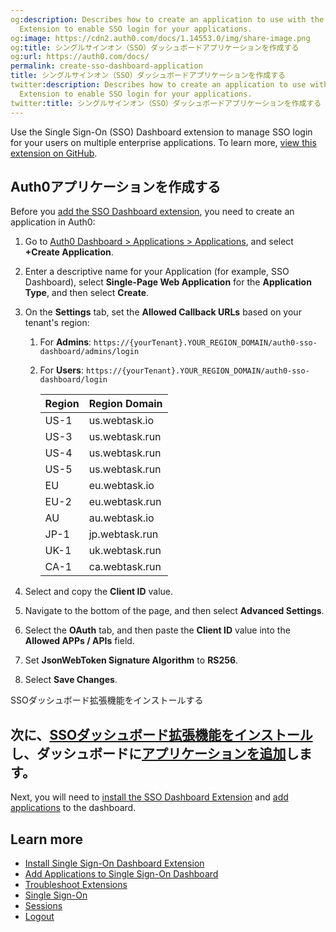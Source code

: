```yaml
---
og:description: Describes how to create an application to use with the SSO Dashboard
  Extension to enable SSO login for your applications.
og:image: https://cdn2.auth0.com/docs/1.14553.0/img/share-image.png
og:title: シングルサインオン（SSO）ダッシュボードアプリケーションを作成する
og:url: https://auth0.com/docs/
permalink: create-sso-dashboard-application
title: シングルサインオン（SSO）ダッシュボードアプリケーションを作成する
twitter:description: Describes how to create an application to use with the SSO Dashboard
  Extension to enable SSO login for your applications.
twitter:title: シングルサインオン（SSO）ダッシュボードアプリケーションを作成する
---
```


Use the <Tooltip tip="Single Sign-On (SSO): Service that, after a user logs into one applicaton, automatically logs that user in to other applications." cta="View Glossary" href="/docs/glossary?term=Single+Sign-On">Single Sign-On</Tooltip> (SSO) Dashboard extension to manage SSO login for your users on multiple enterprise applications. To learn more, [view this extension on GitHub](https://github.com/auth0-extensions/auth0-sso-dashboard-extension).

## Auth0アプリケーションを作成する

Before you [add the SSO Dashboard extension](/docs/customize/extensions/single-sign-on-dashboard-extension/install-sso-dashboard-extension), you need to create an application in Auth0:

1. Go to [Auth0 Dashboard > Applications > Applications](https://manage.auth0.com/#/applications), and select **+Create Application**.
2. Enter a descriptive name for your Application (for example, SSO Dashboard), select **Single-Page Web Application** for the **Application Type**, and then select **Create**.
3. On the **Settings** tab, set the **Allowed Callback URLs** based on your tenant's region:

   1. For **Admins**: `https://{yourTenant}.YOUR_REGION_DOMAIN/auth0-sso-dashboard/admins/login`
   2. For **Users**: `https://{yourTenant}.YOUR_REGION_DOMAIN/auth0-sso-dashboard/login`

      <table class="table"><thead>
      <tr>
      <th><strong>Region</strong></th>
      <th><strong>Region Domain</strong></th>
      </tr>
      </thead>
      <tbody>
      <tr>
      <td>US-1</td>
      <td>us.webtask.io</td>
      </tr>
      <tr>
      <td>US-3</td>
      <td>us.webtask.run</td>
      </tr>
      <tr>
      <td>US-4</td>
      <td>us.webtask.run</td>
      </tr>
      <tr>
      <td>US-5</td>
      <td>us.webtask.run</td>
      </tr>
      <tr>
      <td>EU</td>
      <td>eu.webtask.io</td>
      </tr>
      <tr>
      <td>EU-2</td>
      <td>eu.webtask.run</td>
      </tr>
      <tr>
      <td>AU</td>
      <td>au.webtask.io</td>
      </tr>
      <tr>
      <td>JP-1</td>
      <td>jp.webtask.run</td>
      </tr>
      <tr>
      <td>UK-1</td>
      <td>uk.webtask.run</td>
      </tr>
      <tr>
      <td>CA-1</td>
      <td>ca.webtask.run</td>
      </tr>
      </tbody>
      </table>
4. Select and copy the **Client ID** value.
5. Navigate to the bottom of the page, and then select **Advanced Settings**.
6. Select the **OAuth** tab, and then paste the **Client ID** value into the **Allowed APPs / APIs** field.
7. Set **JsonWebToken Signature Algorithm** to **RS256**.
8. Select **Save Changes**.

SSOダッシュボード拡張機能をインストールする

## 次に、[SSOダッシュボード拡張機能をインストール](/extensions/single-sign-on-dashboard-extension/install-sso-dashboard-extension)し、ダッシュボードに[アプリケーションを追加](/extensions/single-sign-on-dashboard-extension/add-applications-to-the-sso-dashboard)します。

Next, you will need to [install the SSO Dashboard Extension](/docs/customize/extensions/single-sign-on-dashboard-extension/install-sso-dashboard-extension) and [add applications](/docs/customize/extensions/single-sign-on-dashboard-extension/add-applications-to-the-sso-dashboard) to the dashboard.

## Learn more

* [Install Single Sign-On Dashboard Extension](/docs/customize/extensions/single-sign-on-dashboard-extension/install-sso-dashboard-extension)
* [Add Applications to Single Sign-On Dashboard](/docs/customize/extensions/single-sign-on-dashboard-extension/add-applications-to-the-sso-dashboard)
* [Troubleshoot Extensions](/docs/troubleshoot/integration-extensibility-issues/troubleshoot-extensions)
* [Single Sign-On](/docs/authenticate/single-sign-on)
* [Sessions](/docs/manage-users/sessions)
* [Logout](/docs/authenticate/login/logout)